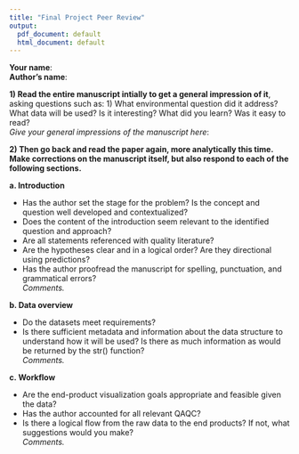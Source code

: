 ```yaml
---
title: "Final Project Peer Review"
output:
  pdf_document: default
  html_document: default
---
```


**Your name**:   
**Author's name**:

**1) Read the entire manuscript intially to get a general impression of it**, asking questions such as: 1) What environmental question did it address? What data will be used? Is it interesting? What did you learn? Was it easy to read?  
_Give your general impressions of the manuscript here_:



**2) Then go back and read the paper again, more analytically this time.  Make corrections on the manuscript itself, but also respond to each of the following sections.**  

**a. Introduction** 

* Has the author set the stage for the problem? Is the concept and question well developed and contextualized?  
* Does the content of the introduction seem relevant to the identified question and approach?   
* Are all statements referenced with quality literature?   
* Are the hypotheses clear and in a logical order? Are they directional using predictions?   
* Has the author proofread the manuscript for spelling, punctuation, and grammatical errors?    
_Comments._  

**b. Data overview**  

* Do the datasets meet requirements?  
* Is there sufficient metadata and information about the data structure to understand how it will be used? Is there as much information as would be returned by the str() function?  
_Comments._  


**c. Workflow**  

* Are the end-product visualization goals appropriate and feasible given the data?  
* Has the author accounted for all relevant QAQC?  
* Is there a logical flow from the raw data to the end products? If not, what suggestions would you make?   
_Comments._  






